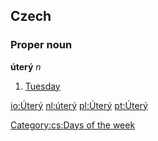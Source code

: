 == Czech ==
=== Proper noun ===
'''úterý''' ''n''
# [[Tuesday]]

[[Category:cs:Days of the week]]

[[io:Úterý]]
[[nl:úterý]]
[[pl:Úterý]]
[[pt:Úterý]]